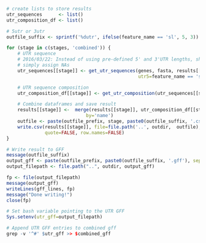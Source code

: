 ```r
# create lists to store results
utr_sequences      <- list()
utr_composition_df <- list()

# 5utr or 3utr
outfile_suffix <- sprintf('%dutr', ifelse(feature_name == 'sl', 5, 3))

for (stage in c(stages, 'combined')) {
    # UTR sequence
    # 2016/03/22: Instead of using pre-defined 5' and 3'UTR lengths, should we
    # simply assign NAs
    utr_sequences[[stage]] <- get_utr_sequences(genes, fasta, results[[stage]],
                                                utr5=feature_name == 'sl')

    # UTR sequence composition
    utr_composition_df[[stage]] <- get_utr_composition(utr_sequences[[stage]])

    # Combine dataframes and save result
    results[[stage]] <-  merge(results[[stage]], utr_composition_df[[stage]],
                             by='name')
    outfile <- paste(outfile_prefix, stage, paste0(outfile_suffix, '.csv'), sep='_')
    write.csv(results[[stage]], file=file.path('..', outdir,  outfile),
              quote=FALSE, row.names=FALSE)
}
```

```r
# Write result to GFF
message(outfile_suffix)
output_gff <- paste(outfile_prefix, paste0(outfile_suffix, '.gff'), sep='_')
output_filepath <- file.path("..", outdir, output_gff)

fp <- file(output_filepath)
message(output_gff)
writeLines(gff_lines, fp)
message("Done writing!")
close(fp)

# Set bash variable pointing to the UTR GFF
Sys.setenv(utr_gff=output_filepath)
```

```r
# Append UTR GFF entries to combined gff
grep -v '^#' $utr_gff >> $combined_gff
```
